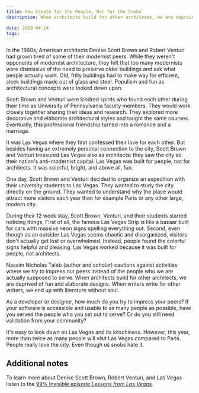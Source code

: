 ```yaml
---
title: You Create for the People, Not for the Snobs
description: When architects build for other architects, we are deprived of fun and elaborate designs

date: 2019-04-14
tags:
---
```


In the 1960s, American architects Denise Scott Brown and Robert Venturi had grown tired of some of their modernist peers. While they weren't opponents of modernist architecture, they felt that too many modernists were dismissive of the need to preserve older buildings and ask what people actually want. Old, frilly buildings had to make way for efficient, sleek buildings made out of glass and steel. Populism and fun as architectural concepts were looked down upon.

Scott Brown and Venturi were kindred spirits who found each other during their time as University of Pennsylvania faculty members. They would work closely together sharing their ideas and research. They explored more decorative and elaborate architectural styles and taught the same courses. Eventually, this professional friendship turned into a romance and a marriage.

It was Las Vegas where they first confessed their love for each other. But besides having an extremely personal connection to the city, Scott Brown and Venturi treasured Las Vegas also as architects: they saw the city as their nation's anti-modernist capital. Las Vegas was built for people, not for architects. It was colorful, bright, and above all, fun.

One day, Scott Brown and Venturi decided to organize an expedition with their university students to Las Vegas. They wanted to study the city directly on the ground. They wanted to understand why the place would attract more visitors each year than for example Paris or any other large, modern city.

During their 12 week stay, Scott Brown, Venturi, and their students started noticing things. First of all, the famous Las Vegas Strip is like a bazaar built for cars with massive neon signs spelling everything out. Second, even though as an outsider Las Vegas seems chaotic and disorganized, visitors don't actually get lost or overwhelmed. Instead, people found the colorful signs helpful and pleasing. Las Vegas worked because it was built for people, not architects.

Nassim Nicholas Taleb (author and scholar) cautions against activities where we try to impress our peers instead of the people who we are actually supposed to serve. When architects build for other architects, we are deprived of fun and elaborate designs. When writers write for other writers, we end up with literature without soul.

As a developer or designer, how much do you try to impress your peers? If your software is accessible and usable to as many people as possible, have you served the people who you set out to serve? Or do you still need validation from your community?

It's easy to look down on Las Vegas and its kitschiness. However, this year, more than twice as many people will visit Las Vegas compared to Paris. People really love the city. Even though us snobs hate it.

## Additional notes

To learn more about Denise Scott Brown, Robert Venturi, and Las Vegas listen to the [99% Invisible episode _Lessons from Las Vegas_](https://99percentinvisible.org/episode/lessons-from-las-vegas/).
